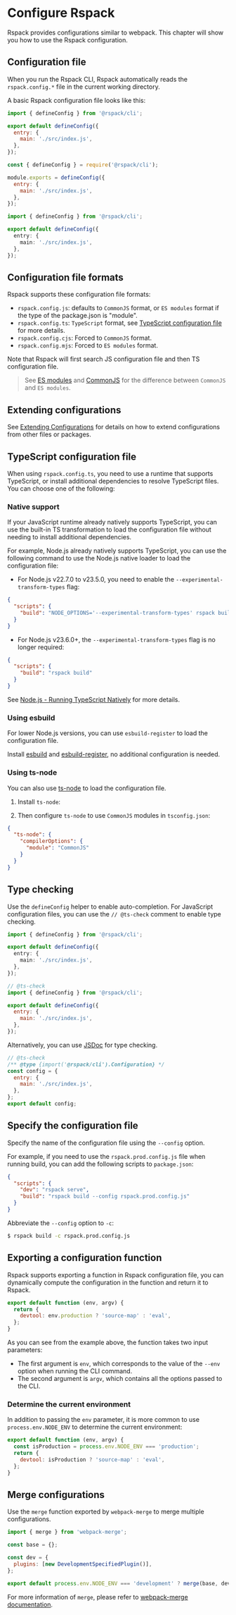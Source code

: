 
# Configure Rspack

Rspack provides configurations similar to webpack. This chapter will show you how to use the Rspack configuration.

## Configuration file

When you run the Rspack CLI, Rspack automatically reads the `rspack.config.*` file in the current working directory.

A basic Rspack configuration file looks like this:

<Tabs>
  <Tab label="ESM">

```js title="rspack.config.mjs"
import { defineConfig } from '@rspack/cli';

export default defineConfig({
  entry: {
    main: './src/index.js',
  },
});
```

  </Tab>
  <Tab label="CJS">

```js title="rspack.config.cjs"
const { defineConfig } = require('@rspack/cli');

module.exports = defineConfig({
  entry: {
    main: './src/index.js',
  },
});
```

  </Tab>
  <Tab label="TypeScript">

```ts title="rspack.config.ts"
import { defineConfig } from '@rspack/cli';

export default defineConfig({
  entry: {
    main: './src/index.js',
  },
});
```

  </Tab>
</Tabs>

## Configuration file formats

Rspack supports these configuration file formats:

- `rspack.config.js`: defaults to `CommonJS` format, or `ES modules` format if the type of the package.json is "module".
- `rspack.config.ts`: `TypeScript` format, see [TypeScript configuration file](#typescript-configuration-file) for more details.
- `rspack.config.cjs`: Forced to `CommonJS` format.
- `rspack.config.mjs`: Forced to `ES modules` format.

Note that Rspack will first search JS configuration file and then TS configuration file.

> See [ES modules](https://nodejs.org/api/esm.html#modules-ecmascript-modules) and [CommonJS](https://nodejs.org/api/modules.html) for the difference between `CommonJS` and `ES modules`.

## Extending configurations

See [Extending Configurations](./extends.mdx) for details on how to extend configurations from other files or packages.

## TypeScript configuration file

When using `rspack.config.ts`, you need to use a runtime that supports TypeScript, or install additional dependencies to resolve TypeScript files. You can choose one of the following:

### Native support

If your JavaScript runtime already natively supports TypeScript, you can use the built-in TS transformation to load the configuration file without needing to install additional dependencies.

For example, Node.js already natively supports TypeScript, you can use the following command to use the Node.js native loader to load the configuration file:

- For Node.js v22.7.0 to v23.5.0, you need to enable the `--experimental-transform-types` flag:

```json title="package.json"
{
  "scripts": {
    "build": "NODE_OPTIONS='--experimental-transform-types' rspack build"
  }
}
```

- For Node.js v23.6.0+, the `--experimental-transform-types` flag is no longer required:

```json title="package.json"
{
  "scripts": {
    "build": "rspack build"
  }
}
```

See [Node.js - Running TypeScript Natively](https://nodejs.org/en/learn/typescript/run-natively#running-typescript-natively) for more details.

### Using esbuild

For lower Node.js versions, you can use `esbuild-register` to load the configuration file.

Install [esbuild](https://npmjs.com/package/esbuild) and [esbuild-register](https://npmjs.com/package/esbuild-register), no additional configuration is needed.

<PackageManagerTabs command="add esbuild esbuild-register -D" />

### Using ts-node

You can also use [ts-node](https://npmjs.com/package/ts-node) to load the configuration file.

1. Install `ts-node`:

<PackageManagerTabs command="add ts-node -D" />

2. Then configure `ts-node` to use `CommonJS` modules in `tsconfig.json`:

```json title="tsconfig.json"
{
  "ts-node": {
    "compilerOptions": {
      "module": "CommonJS"
    }
  }
}
```

## Type checking

Use the `defineConfig` helper to enable auto-completion. For JavaScript configuration files, you can use the `// @ts-check` comment to enable type checking.

<Tabs>
  <Tab label="TypeScript">

```ts title="rspack.config.ts"
import { defineConfig } from '@rspack/cli';

export default defineConfig({
  entry: {
    main: './src/index.js',
  },
});
```

  </Tab>
  <Tab label="JavaScript">

```js title="rspack.config.mjs"
// @ts-check
import { defineConfig } from '@rspack/cli';

export default defineConfig({
  entry: {
    main: './src/index.js',
  },
});
```

  </Tab>
</Tabs>

Alternatively, you can use [JSDoc](https://jsdoc.app/) for type checking.

```js title="rspack.config.mjs"
// @ts-check
/** @type {import('@rspack/cli').Configuration} */
const config = {
  entry: {
    main: './src/index.js',
  },
};
export default config;
```

## Specify the configuration file

Specify the name of the configuration file using the `--config` option.

For example, if you need to use the `rspack.prod.config.js` file when running build, you can add the following scripts to `package.json`:

```json title="package.json"
{
  "scripts": {
    "dev": "rspack serve",
    "build": "rspack build --config rspack.prod.config.js"
  }
}
```

Abbreviate the `--config` option to `-c`:

```bash
$ rspack build -c rspack.prod.config.js
```

## Exporting a configuration function

Rspack supports exporting a function in Rspack configuration file, you can dynamically compute the configuration in the function and return it to Rspack.

```js title="rspack.config.mjs"
export default function (env, argv) {
  return {
    devtool: env.production ? 'source-map' : 'eval',
  };
}
```

As you can see from the example above, the function takes two input parameters:

- The first argument is `env`, which corresponds to the value of the `--env` option when running the CLI command.
- The second argument is `argv`, which contains all the options passed to the CLI.

### Determine the current environment

In addition to passing the `env` parameter, it is more common to use `process.env.NODE_ENV` to determine the current environment:

```js title="rspack.config.mjs"
export default function (env, argv) {
  const isProduction = process.env.NODE_ENV === 'production';
  return {
    devtool: isProduction ? 'source-map' : 'eval',
  };
}
```

## Merge configurations

Use the `merge` function exported by `webpack-merge` to merge multiple configurations.

```js title="rspack.config.mjs"
import { merge } from 'webpack-merge';

const base = {};

const dev = {
  plugins: [new DevelopmentSpecifiedPlugin()],
};

export default process.env.NODE_ENV === 'development' ? merge(base, dev) : base;
```

For more information of `merge`, please refer to [webpack-merge documentation](https://npmjs.com/package/webpack-merge).
